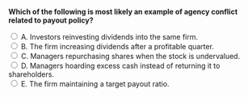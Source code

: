 ::: {.question-block}

<form onsubmit="event.preventDefault(); checkAnswer('module10_mcq_q30')" data-correct-answer="D">
<strong style="display: block;">Which of the following is most likely an example of agency conflict related to payout policy?</strong>

<label><input type="radio" name="module10_mcq_q30" value="A"> A. Investors reinvesting dividends into the same firm.</label><br>
<label><input type="radio" name="module10_mcq_q30" value="B"> B. The firm increasing dividends after a profitable quarter.</label><br>
<label><input type="radio" name="module10_mcq_q30" value="C"> C. Managers repurchasing shares when the stock is undervalued.</label><br>
<label><input type="radio" name="module10_mcq_q30" value="D"> D. Managers hoarding excess cash instead of returning it to shareholders.</label><br>
<label><input type="radio" name="module10_mcq_q30" value="E"> E. The firm maintaining a target payout ratio.</label><br>
</form>

<div id="feedback-module10_mcq_q30" class="feedback" data-status="" style="display:none;">
✅ D is correct. Retaining excess cash may allow managers to pursue self-serving projects or perks rather than maximizing shareholder value.
</div>

:::
